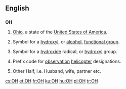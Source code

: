 {{also|oh|óh|öh|애}}
==English==

==={{abbreviation-old|en}}===
'''OH'''

# {{context|US}} [[Ohio]], a state of the [[United States of America]].
# {{context|organic chemistry}} Symbol for a [[hydroxyl]], or [[alcohol]], [[functional group]].
# {{context|inorganic chemistry}} Symbol for a [[hydroxide]] radical, or [[hydroxyl]] group.
# {{context|US|army|aviation}} Prefix code for [[observation]] [[helicopter]] designations.
# {{context|Internet slang}} Other Half, i.e. Husband, wife, partner etc.

[[cs:OH]]
[[et:OH]]
[[fr:OH]]
[[ku:OH]]
[[hu:OH]]
[[pl:OH]]
[[tr:OH]]